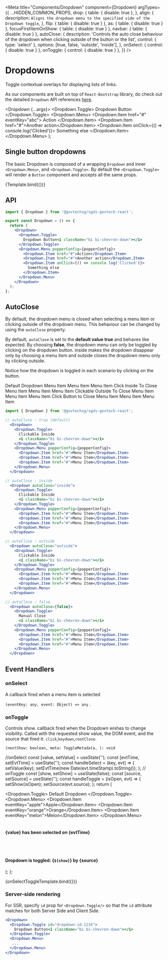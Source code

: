 
<Meta
  title="Components/Dropdown"
  component={Dropdown}
  argTypes={{
    ...HIDDEN_COMMON_PROPS,
    drop: {
      table: { disable: true },
    },
    align: {
      description: `Aligns the dropdown menu to the specified side of the Dropdown toggle`,
    },
    flip: { table: { disable: true } },
    as: { table: { disable: true } },
    focusFirstItemOnShow: { table: { disable: true } },
    navbar: { table: { disable: true } },
    autoClose: {
      description:
        'Controls the auto close behaviour of the dropdown when clicking outside of the button or the list',
      control: { type: 'select' },
      options: [true, false, 'outside', 'inside'],
    },
    onSelect: { control: { disable: true } },
    onToggle: { control: { disable: true } },
  }}
/>

# Dropdowns

Toggle contextual overlays for displaying lists of links.

As our components are built on top of `React-Bootstrap` library, do check out the detailed `Dropdown` API references <a href="https://react-bootstrap.github.io/components/dropdowns/" target="_blank">here</a>.

  <Dropdown {...args}>
    <Dropdown.Toggle>
      Dropdown Button<i className="bi bi-chevron-down"></i>
    </Dropdown.Toggle>
    <Dropdown.Menu>
      <Dropdown.Item href="#" eventKey="abc">
        Action
      </Dropdown.Item>
      <Dropdown.Item href="#">Another action</Dropdown.Item>
      <Dropdown.Item onClick={() => console.log('Clicked')}>
        Something else
      </Dropdown.Item>
    </Dropdown.Menu>
  </Dropdown>
);

## Single button dropdowns

The basic Dropdown is composed of a wrapping `Dropdown` and
inner `<Dropdown.Menu>`, and `<Dropdown.Toggle>`. By
default the `<Dropdown.Toggle>` will render a
`Button` component and accepts all the same props.

<Story name="Basic">{Template.bind({})}</Story>

## API

<ArgsTable story="Basic" />

```jsx
import { Dropdown } from '@govtechsg/sgds-govtech-react';

export const Dropdown = () => {
  return (
    <Dropdown>
      <Dropdown.Toggle>
        Dropdown Button<i className="bi bi-chevron-down"></i>
      </Dropdown.Toggle>
      <Dropdown.Menu popperConfig={popperConfig}>
        <Dropdown.Item href="#">Action</Dropdown.Item>
        <Dropdown.Item href="#">Another action</Dropdown.Item>
        <Dropdown.Item onClick={() => console.log('Clicked')}>
          Something else
        </Dropdown.Item>
      </Dropdown.Menu>
    </Dropdown>
  );
};
```

## AutoClose

By default, the dropdown menu is closed when selecting a menu item or clicking outside of the dropdown menu. This behaviour can be changed by using the `autoClose` property.

By default, `autoClose` is set to the **default value true** and behaves like expected. By choosing **false**, the dropdown menu can only be toggled by clicking on the dropdown button. inside makes the dropdown disappear only by choosing a menu item and outside closes the dropdown menu only by clicking outside.

Notice how the dropdown is toggled in each scenario by clicking on the button.

<Story name="AutoClose">
  <Dropdown className="mb-3">
    <Dropdown.Toggle id="dropdown-autoclose-true">
      Default Dropdown
      <i className="bi bi-chevron-down"></i>
    </Dropdown.Toggle>
    <Dropdown.Menu>
      <Dropdown.Item href="#">Menu Item</Dropdown.Item>
      <Dropdown.Item href="#">Menu Item</Dropdown.Item>
      <Dropdown.Item href="#">Menu Item</Dropdown.Item>
    </Dropdown.Menu>
  </Dropdown>
  <Dropdown autoClose="inside" className="mb-3">
    <Dropdown.Toggle id="dropdown-autoclose-inside">
      Click Inside To Close
      <i className="bi bi-chevron-down"></i>
    </Dropdown.Toggle>
    <Dropdown.Menu>
      <Dropdown.Item href="#">Menu Item</Dropdown.Item>
      <Dropdown.Item href="#">Menu Item</Dropdown.Item>
      <Dropdown.Item href="#">Menu Item</Dropdown.Item>
    </Dropdown.Menu>
  </Dropdown>
  <Dropdown autoClose="outside" className="mb-3">
    <Dropdown.Toggle id="dropdown-autoclose-outside">
      Clickable Outside To Close
      <i className="bi bi-chevron-down"></i>
    </Dropdown.Toggle>
    <Dropdown.Menu>
      <Dropdown.Item href="#">Menu Item</Dropdown.Item>
      <Dropdown.Item href="#">Menu Item</Dropdown.Item>
      <Dropdown.Item href="#">Menu Item</Dropdown.Item>
    </Dropdown.Menu>
  </Dropdown>
  <Dropdown autoClose={false} className="mb-3">
    <Dropdown.Toggle id="dropdown-autoclose-false">
      Click Button to Close
      <i className="bi bi-chevron-down"></i>
    </Dropdown.Toggle>
    <Dropdown.Menu>
      <Dropdown.Item href="#">Menu Item</Dropdown.Item>
      <Dropdown.Item href="#">Menu Item</Dropdown.Item>
      <Dropdown.Item href="#">Menu Item</Dropdown.Item>
    </Dropdown.Menu>
  </Dropdown>
</Story>

```jsx
import { Dropdown } from '@govtechsg/sgds-govtech-react';

// autoClose : true (default)
  <Dropdown>
    <Dropdown.Toggle>
      Clickable Inside
      <i className="bi bi-chevron-down"></i>
    </Dropdown.Toggle>
    <Dropdown.Menu popperConfig={popperConfig}>
      <Dropdown.Item href="#">Menu Item</Dropdown.Item>
      <Dropdown.Item href="#">Menu Item</Dropdown.Item>
      <Dropdown.Item href="#">Menu Item</Dropdown.Item>
    </Dropdown.Menu>
  </Dropdown>

// autoClose : inside
  <Dropdown autoClose="inside">
    <Dropdown.Toggle>
      Clickable Inside
      <i className="bi bi-chevron-down"></i>
    </Dropdown.Toggle>
    <Dropdown.Menu popperConfig={popperConfig}>
      <Dropdown.Item href="#">Menu Item</Dropdown.Item>
      <Dropdown.Item href="#">Menu Item</Dropdown.Item>
      <Dropdown.Item href="#">Menu Item</Dropdown.Item>
    </Dropdown.Menu>
  </Dropdown>

// autoClose : outside
  <Dropdown autoClose="outside">
    <Dropdown.Toggle>
      Clickable Inside
      <i className="bi bi-chevron-down"></i>
    </Dropdown.Toggle>
    <Dropdown.Menu popperConfig={popperConfig}>
      <Dropdown.Item href="#">Menu Item</Dropdown.Item>
      <Dropdown.Item href="#">Menu Item</Dropdown.Item>
      <Dropdown.Item href="#">Menu Item</Dropdown.Item>
    </Dropdown.Menu>
  </Dropdown>

// autoClose : false
  <Dropdown autoClose={false}>
    <Dropdown.Toggle>
      Manual Close
      <i className="bi bi-chevron-down"></i>
    </Dropdown.Toggle>
    <Dropdown.Menu popperConfig={popperConfig}>
      <Dropdown.Item href="#">Menu Item</Dropdown.Item>
      <Dropdown.Item href="#">Menu Item</Dropdown.Item>
      <Dropdown.Item href="#">Menu Item</Dropdown.Item>
    </Dropdown.Menu>
  </Dropdown>
```

## Event Handlers

### onSelect

A callback fired when a menu item is selected

`(eventKey: any, event: Object) => any` .

### onToggle

Controls show. callback fired when the Dropdown wishes to change visibility. Called with the requested show value, the DOM event, and the source that fired it: `click`,`keydown`,`rootClose`.

`(nextShow: boolean, meta: ToggleMetadata, ): void`

  //onSelect
  const [value, setValue] = useState('');
  const [evtTime, setEvtTime] = useState('');
  const handleSelect = (key, evt) => {
    setValue(key);
    setEvtTime(new Date(evt.timeStamp).toString());
  };
  // onToggle
  const [show, setShow] = useState(false);
  const [source, setSource] = useState('');
  const handleToggle = (isOpen, evt) => {
    setShow(isOpen);
    setSource(evt.source);
  };
  return (
    <div>
      <Dropdown onSelect={handleSelect} onToggle={handleToggle}>
        <Dropdown.Toggle>
          Default Dropdown<i className="bi bi-chevron-down"></i>
        </Dropdown.Toggle>
        <Dropdown.Menu>
          <Dropdown.Item eventKey="apple">Apple</Dropdown.Item>
          <Dropdown.Item eventKey="orange">Orange</Dropdown.Item>
          <Dropdown.Item eventKey="melon">Melon</Dropdown.Item>
        </Dropdown.Menu>
      </Dropdown>
      <br />
      <br />
      <h4>
        {value} has been selected on {evtTime}
      </h4>
      <br />
      <br />
      <h4>
        Dropdown is toggled: {`${show}`} by {source}
      </h4>
    </div>
  );
};

<Canvas>
  <Story height="200px" name="Event Handlers">
    {onSelectToggleTemplate.bind({})}
  </Story>
</Canvas>

### Server-side rendering

For SSR, specify `id` prop for `<Dropdown.Toggle/>` so that the `id` attribute matches for both Server Side and Client Side.

```jsx
<Dropdown>
  <Dropdown.Toggle id="dropdown-id-1234">
    Dropdown Button<i className="bi bi-chevron-down"></i>
  </Dropdown.Toggle>
  <Dropdown.Menu>
   ...
  </Dropdown.Menu>
</Dropdown>
```
